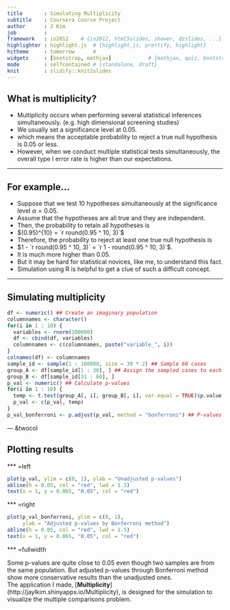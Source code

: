 ```yaml
---
title       : Simulating Multiplicity
subtitle    : Coursera Course Project
author      : J Kim
job         : 
framework   : io2012    # {io2012, html5slides, shower, dzslides, ...}
highlighter : highlight.js  # {highlight.js, prettify, highlight}
hitheme     : tomorrow      # 
widgets     : [bootstrap, mathjax]            # {mathjax, quiz, bootstrap}
mode        : selfcontained # {standalone, draft}
knit        : slidify::knit2slides
---
```


## What is multiplicity?

* Multiplicity occurs when performing several statistical inferences
simultaneously. (e.g. high dimensional screening studies)
* We usually set a significance level at 0.05.
 - which means the acceptable probability to reject a true null hypothesis is 
 0.05 or less.
* However, when we conduct multiple statistical tests simultaneously,
the overall type I error rate is higher than our expectations.

---

## For example...

* Suppose that we test 10 hypotheses simultaneously at the significance level
$\alpha = 0.05$.
* Assume that the hypotheses are all true and they are independent.
* Then, the probability to retain all hypotheses is
 - $(0.95)^{10} = `r round(0.95 ^ 10, 3)`$
* Therefore, the probability to reject at least one true null hypothesis is
 - $1 - `r round(0.95 ^ 10, 3)` = `r 1 - round(0.95 ^ 10, 3)`$.
* It is much more higher than 0.05.
* But it may be hard for statistical novices, like me, to understand this fact.
* Simulation using R is helpful to get a clue of such a difficult concept.

---

## Simulating multiplicity

```r
df <- numeric() ## Create an imaginary population
columnnames <- character()
for(i in 1 : 10) {
  variables <- rnorm(100000)
  df <- cbind(df, variables)
  columnnames <- c(columnnames, paste("variable_", i))
}
colnames(df) <- columnnames
sample_id <- sample(1 : 100000, size = 30 * 2) ## Sample 60 cases
group_A <- df[sample_id[1 : 30], ] ## Assign the sampled cases to each group
group_B <- df[sample_id[31 : 60], ]
p_val <- numeric() ## Calculate p-values
for(i in 1 : 10) {
  temp <- t.test(group_A[, i], group_B[, i], var.equal = TRUE)$p.value
  p_val <- c(p_val, temp)
}
p_val_bonferroni <- p.adjust(p_val, method = "bonferroni") ## P-values adjustment
```

--- &twocol

## Plotting results

*** =left

```r
plot(p_val, ylim = c(0, 1), ylab = "Unadjusted p-values")
abline(h = 0.05, col = "red", lwd = 1.5)
text(x = 1, y = 0.065, "0.05", col = "red")
```

*** =right

```r
plot(p_val_bonferroni, ylim = c(0, 1),
     ylab = "Adjusted p-values by Bonferroni method")
abline(h = 0.05, col = "red", lwd = 1.5)
text(x = 1, y = 0.065, "0.05", col = "red")
```

*** =fullwidth

Some p-values are quite close to 0.05 even though two samples are from 
the same population. But adjusted p-values through Bonferroni method show more
conservative results than the unadjusted ones.  
The application I made, [**Multiplicity**]
(http://jaylkim.shinyapps.io/Multiplicity), is designed for the simulation to
visualize the multiple comparisons problem.